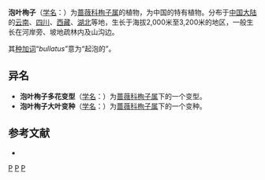 {{Speciesbox
| image = Cotoneaster-bullatus.JPG
| image caption = 泡叶栒子
| genus = Cotoneaster
| species = bullatus
| authority = Bois， 1904
| subdivision_ranks =[[变种|变种]]
| subdivision =
* 泡叶栒子 ''C. b.'' var. ''bullatus''
* [[泡叶栒子大叶|泡叶栒子大叶]] ''C. b.'' var. ''macrophyllus''
* [[泡叶栒子多花|泡叶栒子多花]] ''C. b.'' f. ''floribundus''
}}

'''泡叶栒子'''（[[学名|学名]]：{{lang|la|''Cotoneaster bullatus''}}）为[[蔷薇科|蔷薇科]][[栒子属|栒子属]]的植物，为中国的特有植物。分布于[[中国大陆|中国大陆]]的[[云南|云南]]、[[四川|四川]]、[[西藏|西藏]]、[[湖北|湖北]]等地，生长于海拔2,000米至3,200米的地区，一般生长在河岸旁、坡地疏林内及山沟边。

其[[种加词|种加词]]“''bullatus''”意为“起泡的”。

== 异名 ==
* '''泡叶栒子多花变型'''（[[学名|学名]]：{{lang|la|'''''Cotoneaster bullatus'' f. ''floribundus'''''}}）为[[蔷薇科|蔷薇科]][[栒子属|栒子属]]下的一个变型。
* '''泡叶栒子大叶变种'''（[[学名|学名]]：{{lang|la|'''''Cotoneaster bullatus'' var. ''macrophyllus'''''}}）为[[蔷薇科|蔷薇科]][[栒子属|栒子属]]下的一个变种。

== 参考文献 ==
<div class="references-small">
* {{cite web| url =http://www.bioinfo.cn/db05/KmzwSpecies.php?action=view&id=18958| title =泡叶栒子（原变种）| work =《中国高等植物数据库全库》| publisher =中国科学院微生物研究所| author =昆明植物研究所| accessdate =2009-02-25| deadurl =yes| archiveurl =https://web.archive.org/web/20160305074524/http://www.bioinfo.cn/db05/KmzwSpecies.php?action=view&id=18958| archivedate =2016-03-05}}
</div>
{{Taxonbar|from=Q1385334}}

[[Category:栒子属|P]]
[[Category:中国特有植物|P]]
[[Category:1904年描述的植物|P]]